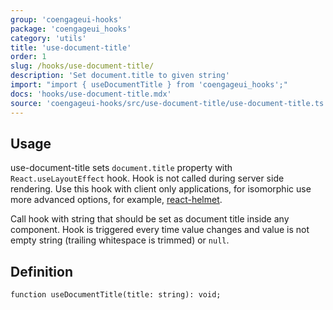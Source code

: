 ```yaml
---
group: 'coengageui-hooks'
package: 'coengageui_hooks'
category: 'utils'
title: 'use-document-title'
order: 1
slug: /hooks/use-document-title/
description: 'Set document.title to given string'
import: "import { useDocumentTitle } from 'coengageui_hooks';"
docs: 'hooks/use-document-title.mdx'
source: 'coengageui-hooks/src/use-document-title/use-document-title.ts'
---
```



## Usage

use-document-title sets `document.title` property with `React.useLayoutEffect` hook. Hook is not called during server side rendering.
Use this hook with client only applications, for isomorphic use more advanced options, for example, [react-helmet](https://github.com/nfl/react-helmet).

Call hook with string that should be set as document title inside any component.
Hook is triggered every time value changes and value is not empty string (trailing whitespace is trimmed) or `null`.

<Demo data={HooksDemos.useDocumentTitleDemo} />

## Definition

```tsx
function useDocumentTitle(title: string): void;
```
